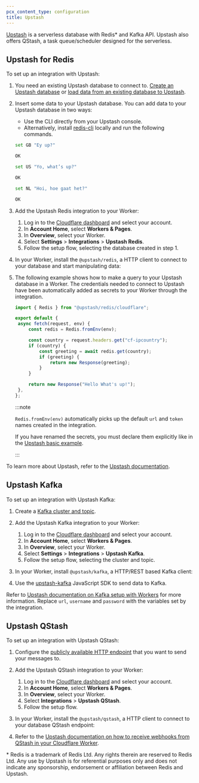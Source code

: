 ```yaml
---
pcx_content_type: configuration
title: Upstash
---
```



[Upstash](https://upstash.com/) is a serverless database with Redis\* and Kafka API. Upstash also offers QStash, a task queue/scheduler designed for the serverless.

<Render file="database_integrations_definition" />

## Upstash for Redis

To set up an integration with Upstash:

1. You need an existing Upstash database to connect to. [Create an Upstash database](https://docs.upstash.com/redis#create-a-database) or [load data from an existing database to Upstash](https://docs.upstash.com/redis/howto/connectclient).

2. Insert some data to your Upstash database. You can add data to your Upstash database in two ways:

   - Use the CLI directly from your Upstash console.
   - Alternatively, install [redis-cli](https://redis.io/docs/getting-started/installation/) locally and run the following commands.

   ```sh
   set GB "Ey up?"
   ```

   ```sh output
   OK
   ```

   ```sh
   set US "Yo, what’s up?"
   ```

   ```sh output
   OK
   ```

   ```sh
   set NL "Hoi, hoe gaat het?"
   ```

   ```sh output
   OK
   ```

3. Add the Upstash Redis integration to your Worker:

   1. Log in to the [Cloudflare dashboard](https://dash.cloudflare.com) and select your account.
   2. In **Account Home**, select **Workers & Pages**.
   3. In **Overview**, select your Worker.
   4. Select **Settings** > **Integrations** > **Upstash Redis**.
   5. Follow the setup flow, selecting the database created in step 1.

4. In your Worker, install the `@upstash/redis`, a HTTP client to connect to your database and start manipulating data:

   <PackageManagers pkg="@upstash/redis" />

5. The following example shows how to make a query to your Upstash database in a Worker. The credentials needed to connect to Upstash have been automatically added as secrets to your Worker through the integration.

   ```js
   import { Redis } from "@upstash/redis/cloudflare";

   export default {
   	async fetch(request, env) {
   		const redis = Redis.fromEnv(env);

   		const country = request.headers.get("cf-ipcountry");
   		if (country) {
   			const greeting = await redis.get(country);
   			if (greeting) {
   				return new Response(greeting);
   			}
   		}

   		return new Response("Hello What's up!");
   	},
   };
   ```

   :::note

   `Redis.fromEnv(env)` automatically picks up the default `url` and `token` names created in the integration.

   If you have renamed the secrets, you must declare them explicitly like in the [Upstash basic example](https://docs.upstash.com/redis/sdks/redis-ts/getstarted#basic-usage).

   :::

To learn more about Upstash, refer to the [Upstash documentation](https://docs.upstash.com/redis).

## Upstash Kafka

To set up an integration with Upstash Kafka:

1. Create a [Kafka cluster and topic](https://docs.upstash.com/kafka).

2. Add the Upstash Kafka integration to your Worker:

   1. Log in to the [Cloudflare dashboard](https://dash.cloudflare.com) and select your account.
   2. In **Account Home**, select **Workers & Pages**.
   3. In **Overview**, select your Worker.
   4. Select **Settings** > **Integrations** > **Upstash Kafka**.
   5. Follow the setup flow, selecting the cluster and topic.

3. In your Worker, install `@upstash/kafka`, a HTTP/REST based Kafka client:

   <PackageManagers pkg="@upstash/kafka" />

4. Use the [upstash-kafka](https://github.com/upstash/upstash-kafka/blob/main/README.md) JavaScript SDK to send data to Kafka.

Refer to [Upstash documentation on Kafka setup with Workers](https://docs.upstash.com/kafka/real-time-analytics/realtime_analytics_serverless_kafka_setup#option-1-cloudflare-workers) for more information. Replace `url`, `username` and `password` with the variables set by the integration.

## Upstash QStash

To set up an integration with Upstash QStash:

1. Configure the [publicly available HTTP endpoint](https://docs.upstash.com/qstash#1-public-api) that you want to send your messages to.

2. Add the Upstash QStash integration to your Worker:

   1. Log in to the [Cloudflare dashboard](https://dash.cloudflare.com) and select your account.
   2. In **Account Home**, select **Workers & Pages**.
   3. In **Overview**, select your Worker.
   4. Select **Integrations** > **Upstash QStash**.
   5. Follow the setup flow.

3. In your Worker, install the `@upstash/qstash`, a HTTP client to connect to your database QStash endpoint:

   <PackageManagers pkg="@upstash/qstash" />

4. Refer to the [Upstash documentation on how to receive webhooks from QStash in your Cloudflare Worker](https://docs.upstash.com/qstash/quickstarts/cloudflare-workers#3-use-qstash-in-your-handler).

\* Redis is a trademark of Redis Ltd. Any rights therein are reserved to Redis Ltd. Any use by Upstash is for referential purposes only and does not indicate any sponsorship, endorsement or affiliation between Redis and Upstash.
